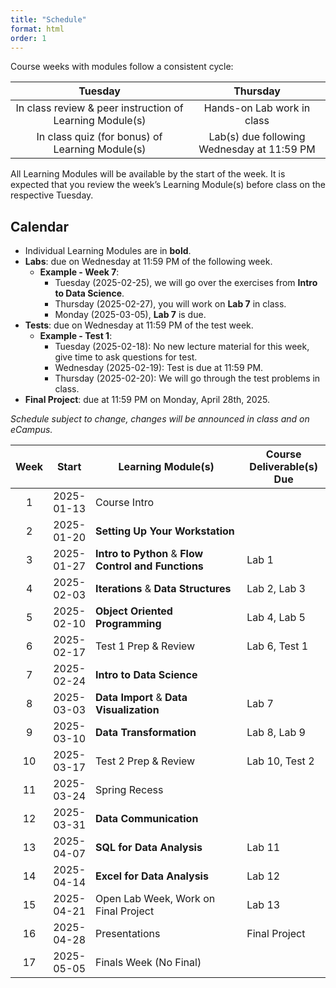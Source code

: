 ```yaml
---
title: "Schedule"
format: html
order: 1
---
```


Course weeks with modules follow a consistent cycle:

| Tuesday                                                  | Thursday                                   |
|:--------------------------------------------------------:|:------------------------------------------:|
| In class review & peer instruction of Learning Module(s) | Hands-on Lab work in class                 |
| In class quiz (for bonus) of Learning Module(s)          | Lab(s) due following Wednesday at 11:59 PM |

::: {.callout-tip}
All Learning Modules will be available by the start of the week. It is expected that you review the week's Learning Module(s) before class on the respective Tuesday.
:::

## Calendar

- Individual Learning Modules are in **bold**.
- **Labs**: due on Wednesday at 11:59 PM of the following week.
  - **Example - Week 7**:
    - Tuesday (2025-02-25), we will go over the exercises from **Intro to Data Science**.
    - Thursday (2025-02-27), you will work on **Lab 7** in class.
    - Monday (2025-03-05), **Lab 7** is due.
- **Tests**: due on Wednesday at 11:59 PM of the test week.
  - **Example - Test 1**:
    - Tuesday (2025-02-18): No new lecture material for this week, give time to ask questions for test.
    - Wednesday (2025-02-19): Test is due at 11:59 PM.
    - Thursday (2025-02-20): We will go through the test problems in class.
- **Final Project**: due at 11:59 PM on Monday, April 28th, 2025.

*Schedule subject to change, changes will be announced in class and on eCampus.*

::: {.column-body-outset}
| Week | Start      | Learning Module(s)                                   | Course Deliverable(s) Due |
|:----:|:----------:|------------------------------------------------------|---------------------------|
| 1    | 2025-01-13 | Course Intro                                         |                           |
| 2    | 2025-01-20 | **Setting Up Your Workstation**                      |                           |
| 3    | 2025-01-27 | **Intro to Python** & **Flow Control and Functions** | Lab 1                     |
| 4    | 2025-02-03 | **Iterations** & **Data Structures**                 | Lab 2, Lab 3              |
| 5    | 2025-02-10 | **Object Oriented Programming**                      | Lab 4, Lab 5              |
| 6    | 2025-02-17 | Test 1 Prep & Review                                 | Lab 6, Test 1             |
| 7    | 2025-02-24 | **Intro to Data Science**                            |                           |
| 8    | 2025-03-03 | **Data Import** & **Data Visualization**             | Lab 7                     |
| 9    | 2025-03-10 | **Data Transformation**                              | Lab 8, Lab 9              |
| 10   | 2025-03-17 | Test 2 Prep & Review                                 | Lab 10, Test 2            |
| 11   | 2025-03-24 | Spring Recess                                        |                           |
| 12   | 2025-03-31 | **Data Communication**                               |                           |
| 13   | 2025-04-07 | **SQL for Data Analysis**                            | Lab 11                    |
| 14   | 2025-04-14 | **Excel for Data Analysis**                          | Lab 12                    |
| 15   | 2025-04-21 | Open Lab Week, Work on Final Project                 | Lab 13                    |
| 16   | 2025-04-28 | Presentations                                        | Final Project             |
| 17   | 2025-05-05 | Finals Week (No Final)                               |                           |
:::
